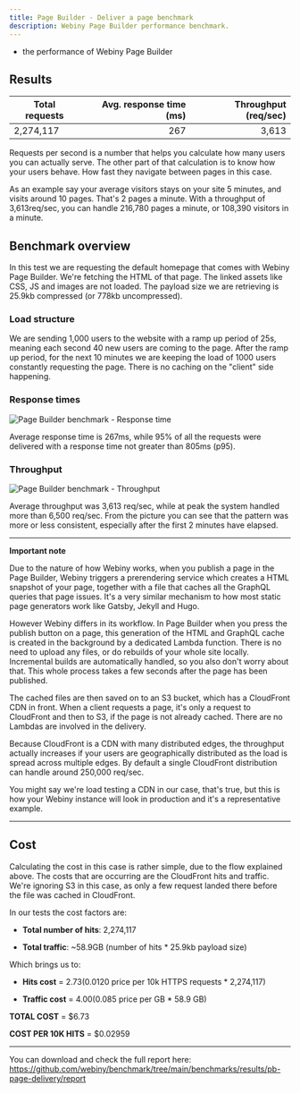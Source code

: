 ```yaml
---
title: Page Builder - Deliver a page benchmark
description: Webiny Page Builder performance benchmark.
---
```



<Alert type="success" title="What you’ll learn">

- the performance of Webiny Page Builder

</Alert>

## Results

| Total requests | Avg. response time (ms) | Throughput (req/sec) |
| -------------- | ----------------------: | -------------------: |
| 2,274,117      |                     267 |                3,613 |

<Alert type="info" title="What this means?">

Requests per second is a number that helps you calculate how many users you can actually serve. The other part of that calculation is to know how your users behave. How fast they navigate between pages in this case.

As an example say your average visitors stays on your site 5 minutes, and visits around 10 pages. That's 2 pages a minute. With a throughput of 3,613req/sec, you can handle 216,780 pages a minute, or 108,390 visitors in a minute.

</Alert>

## Benchmark overview

In this test we are requesting the default homepage that comes with Webiny Page Builder. We're fetching the HTML of that page. The linked assets like CSS, JS and images are not loaded. The payload size we are retrieving is 25.9kb compressed (or 778kb uncompressed).

### Load structure

We are sending 1,000 users to the website with a ramp up period of 25s, meaning each second 40 new users are coming to the page. After the ramp up period, for the next 10 minutes we are keeping the load of 1000 users constantly requesting the page. There is no caching on the "client" side happening.

### Response times

![Page Builder benchmark - Response time](./assets/pb-deliver-a-page/response-time.png)

Average response time is 267ms, while 95% of all the requests were delivered with a response time not greater than 805ms (p95).

### Throughput

![Page Builder benchmark - Throughput](./assets/pb-deliver-a-page/throughput.png)

Average throughput was 3,613 req/sec, while at peak the system handled more than 6,500 req/sec. From the picture you can see that the pattern was more or less consistent, especially after the first 2 minutes have elapsed.

---

**Important note**

Due to the nature of how Webiny works, when you publish a page in the Page Builder, Webiny triggers a prerendering service which creates a HTML snapshot of your page, together with a file that caches all the GraphQL queries that page issues. It's a very similar mechanism to how most static page generators work like Gatsby, Jekyll and Hugo.

However Webiny differs in its workflow. In Page Builder when you press the publish button on a page, this generation of the HTML and GraphQL cache is created in the background by a dedicated Lambda function. There is no need to upload any files, or do rebuilds of your whole site locally. Incremental builds are automatically handled, so you also don't worry about that. This whole process takes a few seconds after the page has been published.

The cached files are then saved on to an S3 bucket, which has a CloudFront CDN in front. When a client requests a page, it's only a request to CloudFront and then to S3, if the page is not already cached. There are no Lambdas are involved in the delivery.

Because CloudFront is a CDN with many distributed edges, the throughput actually increases if your users are geographically distributed as the load is spread across multiple edges. By default a single CloudFront distribution can handle around 250,000 req/sec.

You might say we're load testing a CDN in our case, that's true, but this is how your Webiny instance will look in production and it's a representative example.

---

## Cost

Calculating the cost in this case is rather simple, due to the flow explained above. The costs that are occurring are the CloudFront hits and traffic. We're ignoring S3 in this case, as only a few request landed there before the file was cached in CloudFront.

In our tests the cost factors are:

<!-- prettier-ignore -->
- **Total number of hits**: 2,274,117
<!-- prettier-ignore -->
- **Total traffic**: ~58.9GB (number of hits \* 25.9kb payload size)

Which brings us to:

<!-- prettier-ignore -->
- **Hits cost** = $2.73 ($0.0120 price per 10k HTTPS requests \* 2,274,117)
<!-- prettier-ignore -->
- **Traffic cost** = $4.00 ($0.085 price per GB \* 58.9 GB)

<!-- prettier-ignore -->
**TOTAL COST** = $6.73

<!-- prettier-ignore -->
**COST PER 10K HITS** = $0.02959

---

You can download and check the full report here: https://github.com/webiny/benchmark/tree/main/benchmarks/results/pb-page-delivery/report
